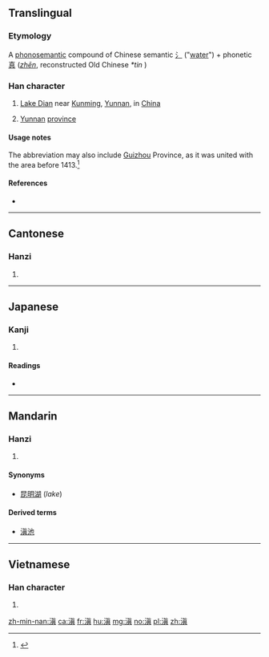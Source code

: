 ==Translingual==
{{wikipedia|Lake Dian}}
{{wikipedia|Chinese provincial abbreviations}}
===Etymology===
A [[phonosemantic]] compound of Chinese semantic [[氵]] ("[[water]]") + phonetic [[真]] (''[[zhēn]]'', reconstructed Old Chinese ''*tin''<!--Baxter-->)

===Han character===
{{Han char|rn=85|rad=水|as=10|sn=13|four=34181|canj=EJBC}}

# [[Lake Dian]] near [[Kunming]], [[Yunnan]], in [[China]]
# {{context|abbreviation|lang=cmn}} [[Yunnan]] [[province]]

====Usage notes====
The abbreviation may also include [[Guizhou]] Province, as it was united with the area before 1413.<ref name="henrywanhoichan20130908">{{cite web |url= http://the-sun.on.cc/cnt/lifestyle/20130908/00636_001.html|title= 雲上旅程：找到沈萬三的墓 |trans_title= Journey on cloud: Tomb of Samman  SHEN discovered|date= 2013-09-08|work= Henry WanHoi CHAN (陳雲海)|publisher= Oriental Daily (東方日報)|location= Hong Kong|language= Chinese|archiveurl= |archivedate= |accessdate= 2013-09-09}}</ref>

====References====
* {{Han ref|kx=0642.050|dkj=18010|dj=1049.110|hdz=31694.060|uh=6EC7|ud=28359|bh=B7BF|bd=47039}}
<small><references/></small>

----

==Cantonese==

===Hanzi===
{{yue-hanzi|jyut=|y=din1, tin4}}

# {{defn|lang=yue|sort=水10}}

----

==Japanese==

===Kanji===
{{ja-kanji|grade=|rs=水10}}

# {{defn|lang=ja|sort=水10}}

====Readings====
* {{ja-readings|on=[[てん]] (ten), [[しん]] (shin)|kun=}}

----

==Mandarin==

===Hanzi===
{{cmn-hanzi|pin=[[Diān]] ([[Dian1]]), [[tián]] ([[tian2]]), [[zhēn]] ([[zhen1]])|wg=Tien<sup>1</sup>, t'ien<sup>2</sup>, chen<sup>1</sup>}}

# {{defn|lang=cmn|sort=水10}}

====Synonyms====
* [[昆明湖]] (''lake'')

====Derived terms====
* [[滇池]]

----

==Vietnamese==

===Han character===
{{vi-hantu|[[điền]], [[chan]], [[tràn]], [[dàn]], [[giàn]]|rs=水10}}

# {{defn|lang=vi|sort=水10}}

[[zh-min-nan:滇]]
[[ca:滇]]
[[fr:滇]]
[[hu:滇]]
[[mg:滇]]
[[no:滇]]
[[pl:滇]]
[[zh:滇]]